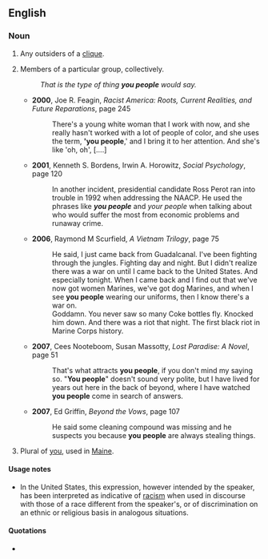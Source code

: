 ==English==

===Noun===
{{en-plural noun|[[you]] [[people]]}}

# {{pejorative}} Any outsiders of a [[clique]].
# Members of a particular group, collectively.
#: ''That is the type of thing '''you people''' would say.''
#*'''2000''', Joe R. Feagin, ''Racist America: Roots, Current Realities, and Future Reparations'', page 245
#*:There's a young white woman that I work with now, and she really hasn't worked with a lot of people of color, and she uses the term, ''''you people''',' and I bring it to her attention. And she's like 'oh, oh', [....]
#*'''2001''', Kenneth S. Bordens, Irwin A. Horowitz, ''Social Psychology'', page 120
#*:In another incident, presidential candidate Ross Perot ran into trouble in 1992 when addressing the NAACP. He used the phrases like '''''you people''''' and ''your people''  when talking about who would suffer the most from economic problems and runaway crime.
#*'''2006''', Raymond M Scurfield, ''A Vietnam Trilogy'', page 75
#*:He said, I just came back from Guadalcanal. I've been fighting through the jungles. Fighting day and night. But I didn't realize there was a war on until I came back to the United States. And especially tonight. When I came back and I find out that we've now got women Marines, we've got dog Marines, and when I see '''you people''' wearing our uniforms, then I know there's a war on.
#*:Goddamn. You never saw so many Coke bottles fly. Knocked him down. And there was a riot that night. The first black riot in Marine Corps history.
#*'''2007''', Cees Nooteboom, Susan Massotty, ''Lost Paradise: A Novel'', page 51
#*:That's what attracts '''you people''', if you don't mind my saying so. "'''You people'''" doesn't sound very polite, but I have lived for years out here in the back of beyond, where I have watched '''you people''' come in search of answers.
#*'''2007''', Ed Griffin, ''Beyond the Vows'', page 107
#*:He said some cleaning compound was missing and he suspects you because '''you people''' are always stealing things.
# Plural of [[you]], used in [[Maine]].

====Usage notes====
* In the United States, this expression, however intended by the speaker, has been interpreted as indicative of [[racism]] when used in discourse with those of a race different from the speaker's, or of discrimination on an ethnic or religious basis in analogous situations.

====Quotations====
* {{seeCites}}